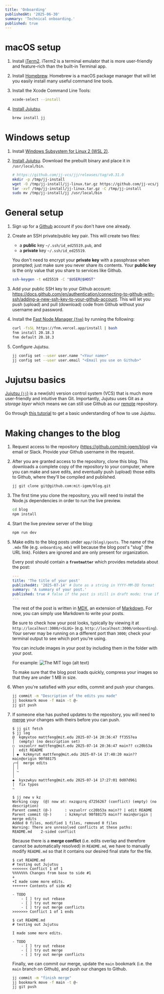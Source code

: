 ```yaml
---
title: 'Onboarding'
publishedAt: '2025-06-30'
summary: 'Technical onboarding.'
published: true
---
```


# macOS setup

1. Install [iTerm2](https://iterm2.com/). iTerm2 is a terminal emulator that is more user-friendly and feature-rich than the built-in Terminal app.
2. Install [Homebrew](https://brew.sh). Homebrew is a macOS package manager that will let you easily install many useful command line tools.
3. Install the Xcode Command Line Tools:
    ```bash title="bash"
    xcode-select --install
    ```
4. [Install Jujutsu](https://jj-vcs.github.io/jj/latest/install-and-setup/).

    ```bash title="bash"
    brew install jj
    ```

# Windows setup

1. Install [Windows Subsystem for Linux 2 (WSL 2)](https://learn.microsoft.com/en-us/windows/wsl/install).
2. [Install Jujutsu](https://jj-vcs.github.io/jj/latest/install-and-setup/). Download the prebuilt binary and place it in `/usr/local/bin`.

    ```bash title="bash"
    # https://github.com/jj-vcs/jj/releases/tag/v0.31.0
    mkdir -p /tmp/jj-install
    wget -O /tmp/jj-install/jj-linux.tar.gz https://github.com/jj-vcs/jj/releases/download/v0.31.0/jj-v0.31.0-x86_64-unknown-linux-musl.tar.gz
    tar -xvf /tmp/jj-install/jj-linux.tar.gz -C /tmp/jj-install
    sudo mv /tmp/jj-install/jj /usr/local/bin
    ```

# General setup

1. Sign up for a [Github](https://github.com/) account if you don't have one already.
2. Create an SSH private/public key pair. This will create two files:

    - a **public** key `~/.ssh/id_ed25519.pub`, and
    - a **private** key `~/.ssh/id_ed25519`.<br/>

    You don't need to encrypt your **private key** with a passphrase when prompted; just make sure you never share its contents. Your **public key** is the only value that you share to services like Github.

    ```bash title="bash"
    ssh-keygen -t ed25519 -C "$USER@$HOST"
    ```

3. Add your public SSH key to your Github account: https://docs.github.com/en/authentication/connecting-to-github-with-ssh/adding-a-new-ssh-key-to-your-github-account. This will let you push (upload) and pull (download) code from Github without your username and password.

4. Install the [Fast Node Manager (`fnm`)](https://github.com/Schniz/fnm) by running the following:

    ```bash
    curl -fsSL https://fnm.vercel.app/install | bash
    fnm install 20.18.3
    fnm default 20.18.3
    ```

5. Configure Jujutsu.

    ```bash
    jj config set --user user.name "<Your name>"
    jj config set --user user.email "<Email you use on Github>"
    ```

# Jujutsu basics

[Jujutsu (`jj`)](https://github.com/jj-vcs/jj) is a new(ish) version control system (VCS) that is much more user-friendly and intuitive than Git. Importantly, Jujutsu uses Git as a _storage layer_ which means we can still use Github as our [remote](https://git-scm.com/book/ms/v2/Git-Basics-Working-with-Remotes) repository.

Go through [this tutorial](https://jj-vcs.github.io/jj/latest/tutorial/) to get a basic understanding of how to use Jujutsu.

# Making changes to the blog

1. Request access to the repository (https://github.com/mit-igem/blog) via email or Slack. Provide your Github username in the request.
2. After you are granted access to the repository, clone this blog. This downloads a complete copy of the repository to your computer, where you can make and save edits, and eventually push (upload) those edits to Github, where they'll be compiled and published.

    ```bash title="bash"
    jj git clone git@github.com:mit-igem/blog.git
    ```

3. The first time you clone the repository, you will need to install the Node.js dependencies in order to run the live preview.

    ```bash title="bash"
    cd blog
    npm install
    ```

4. Start the live preview server of the blog:

    ```bash title="bash"
    npm run dev
    ```

5. Make edits to the blog posts under `app/(blog)/posts`. The name of the `.mdx` file (e.g. `onboarding.mdx`) will because the blog post's "slug" (the URL link). Folders are ignored and are only present for organization.

    Every post should contain a **`frontmatter`** which provides metadata about the post:

    ```yaml title="yaml"
    ---
    title: 'The title of your post'
    publishedAt: '2025-07-14' # Date as a string in YYYY-MM-DD format
    summary: 'A summary of your post.'
    published: true # false if the post is still in draft mode; true if the post is public
    ---
    ```

    The rest of the post is written in [MDX](https://mdxjs.com/), an extension of [Markdown](https://www.markdownguide.org/). For now, you can simply use Markdown to write your posts.

    Be sure to check how your post looks, typically by viewing it at `http://localhost:3000/<SLUG>` (e.g. `http://localhost:3000/onboarding`). Your server may be running on a different port than `3000`; check your terminal output to see which port you're using.

    You can include images in your post by including them in the folder with your post.

    For example: ![The MIT logo (alt text)](./mit-logo.png)

    To make sure that the blog post loads quickly, compress your images so that they are under 1 MB in size.

6. When you're satisfied with your edits, commit and push your changes.

    ```bash title="bash"
    jj commit -m "Description of the edits you made"
    jj bookmark move -f main -t @-
    jj git push
    ```

7. If someone else has pushed updates to the repository, you will need to [merge](https://steveklabnik.github.io/jujutsu-tutorial/branching-merging-and-conflicts/merging.html#merging-branches) your changes with theirs before you can push.

    ```console title="Before the merge: looking at the current state"
    $ jj git fetch
    $ jj log
    @  kqmyxtoo mattfeng@mit.edu 2025-07-14 20:36:47 ff3557ea
    │  (empty) (no description set)
    ○  vxzuolrr mattfeng@mit.edu 2025-07-14 20:36:47 main?? cc20b53a
    │  edit README
    │ ◆  kzkmyrut mattfeng@mit.edu 2025-07-14 17:40:20 main?? main@origin 90f88175
    ╭─┤  merge edits
    │ │
    │ ~
    │
    ◆  kyxzwkyu mattfeng@mit.edu 2025-07-14 17:27:01 0d07d961
    │  fix typos
    ~
    ```

    ```console title="Performing the merge: combining our edits (vxzuolrr; @-) with the most current edits others made (kzkmyrut; main@origin)"
    $ jj new v kz
    Working copy  (@) now at: nxzqpzrq d7256267 (conflict) (empty) (no description)
    Parent commit (@-)      : vxzuolrr cc20b53a main?? | edit README
    Parent commit (@-)      : kzkmyrut 90f88175 main?? main@origin | merge edits
    Added 0 files, modified 1 files, removed 0 files
    Warning: There are unresolved conflicts at these paths:
    README.md    2-sided conflict
    ```

    Because there is a **merge conflict** (i.e. edits overlap and therefore cannot be automatically resolved) in `README.md`, we have to manually modify `README.md` so that it contains our desired final state for the file.

    ```console title="Before our edits"
    $ cat README.md
    # testing out Jujutsu
    <<<<<<< Conflict 1 of 1
    %%%%%%% Changes from base to side #1
    +
    +I made some more edits.
    +++++++ Contents of side #2

    - TODO
        - [ ] try out rebase
        - [ ] try out merge
        - [ ] try out merge conflicts
    >>>>>>> Conflict 1 of 1 ends
    ```

    ```console title="After our edits"
    $ cat README.md
    # testing out Jujutsu

    I made some more edits.

    - TODO
        - [ ] try out rebase
        - [ ] try out merge
        - [ ] try out merge conflicts
    ```

    Finally, we can commit our merge, update the `main` bookmark (i.e. the `main` branch on Github), and push our changes to Github.

    ```bash
    jj commit -m "finish merge"
    jj bookmark move -f main -t @-
    jj git push
    ```
